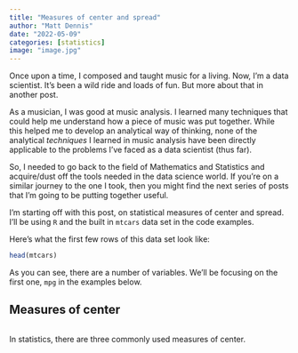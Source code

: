 ```yaml
---
title: "Measures of center and spread"
author: "Matt Dennis"
date: "2022-05-09"
categories: [statistics]
image: "image.jpg"
---
```


Once upon a time, I composed and taught music for a living.  Now, I'm a data scientist.  It's been a wild ride and loads of fun.  But more about that in another post.

As a musician, I was good at music analysis.  I learned many techniques that could help me understand how a piece of music was put together.  While this helped me to develop an analytical way of thinking, none of the analytical *techniques* I learned in music analysis have been directly applicable to the problems I've faced as a data scientist (thus far).

So, I needed to go back to the field of Mathematics and Statistics and acquire/dust off the tools needed in the data science world.  If you're on a similar journey to the one I took, then you might find the next series of posts that I'm going to be putting together useful.

I'm starting off with this post, on statistical measures of center and spread.  I'll be using `R` and the built in `mtcars` data set in the code examples.

Here's what the first few rows of this data set look like:

```r
head(mtcars)
```

As you can see, there are a number of variables.  We'll be focusing on the first one, `mpg` in the examples below.

## Measures of center

```r

```

In statistics, there are three commonly used measures of center.


